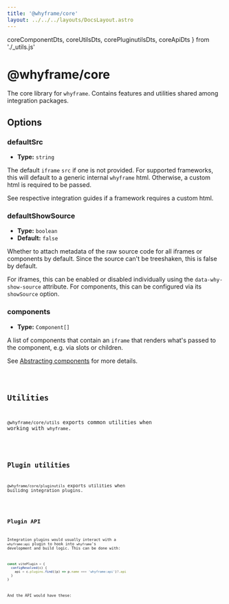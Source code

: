```yaml
---
title: '@whyframe/core'
layout: ../../../layouts/DocsLayout.astro
---
```


  coreComponentDts,
  coreUtilsDts,
  corePluginutilsDts,
  coreApiDts
} from './_utils.js'

# @whyframe/core

The core library for `whyframe`. Contains features and utilities shared among integration packages.

## Options

### defaultSrc

- **Type:** `string`

The default `iframe` `src` if one is not provided. For supported frameworks, this will default to a generic internal `whyframe` html. Otherwise, a custom html is required to be passed.

See respective integration guides if a framework requires a custom html.

### defaultShowSource

- **Type:** `boolean`
- **Default:** `false`

Whether to attach metadata of the raw source code for all iframes or components by default. Since the source can't be treeshaken, this is false by default.

For iframes, this can be enabled or disabled individually using the `data-why-show-source` attribute. For components, this can be configured via its `showSource` option.

### components

- **Type:** `Component[]`

A list of components that contain an `iframe` that renders what's passed to the component, e.g. via slots or children.

See [Abstracting components](/docs/features#abstracting-components) for more details.

<Code code={coreComponentDts} lang="ts" />

## Utilities

`@whyframe/core/utils` exports common utilities when working with `whyframe`.

<Code code={coreUtilsDts} lang="ts" />

## Plugin utilities

`@whyframe/core/pluginutils` exports utilities when builidng integration plugins.

<Code code={corePluginutilsDts} lang="ts" />

## Plugin API

Integration plugins would usually interact with a `whyframe:api` plugin to hook into `whyframe`'s development and build logic. This can be done with:

```js
const vitePlugin = {
  configResolved(c) {
    api = c.plugins.find((p) => p.name === 'whyframe:api')?.api
  }
}
```

And the API would have these:

<Code code={coreApiDts} lang="ts" />
